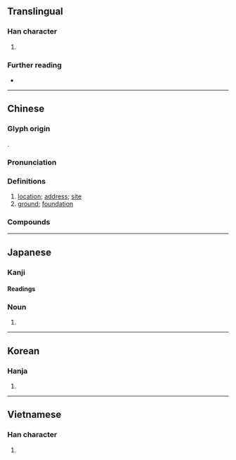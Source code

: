 {{also|阯}}
{{character info}}
==Translingual==

===Han character===
{{Han char|rn=32|rad=土|as=04|sn=7|four=41110|canj=GYLM|ids=⿰土止}}

# {{mul-shuowen radical-def|28}}

===Further reading===
* {{Han ref|kx=0224.240|dkj=04908|dj=0459.120|hdz=10422.130|uh=5740|ud=22336|bh=A77D|bd=42877}}

----

==Chinese==
{{zh-forms}}

===Glyph origin===
{{Han etyl}}
{{Han compound|土|止|c1=s|c2=p|ls=psc|t1=earth}}.

===Pronunciation===
{{zh-pron
|m=zhǐ
|c=zi2
|h=pfs=
|md=cī
|mn=qz,tw,xm,zz:chí
|mn-t=zi2
|w=
|mc=y
|oc=y
|cat=n
}}

===Definitions===
{{head|zh|Han character}}

# [[location]]; [[address]]; [[site]]
# [[ground]]; [[foundation]]

===Compounds===
{{zh-der|基址|位址|住址|居址|廠址|地址|壩址|現址|校址|故址|界址|會址|遺址|館址|舊址|網址|站址}}

----

==Japanese==

===Kanji===
{{ja-kanji|grade=|rs=土04}}

====Readings====
{{ja-readings
|goon=し
|kanon=し
|kun=あと-
}}

===Noun===
{{ja-noun|あと}}

# {{alternative form of|ja|跡}}

----

==Korean==

===Hanja===
{{ko-hanja|지}}

# {{rfdef|ko|sort=土04}}

----

==Vietnamese==

===Han character===
{{vi-readings|hanviet=chỉ|nom=chỉ,xởi|rs=土04}}

# {{rfdef|vi|sort=土04}}